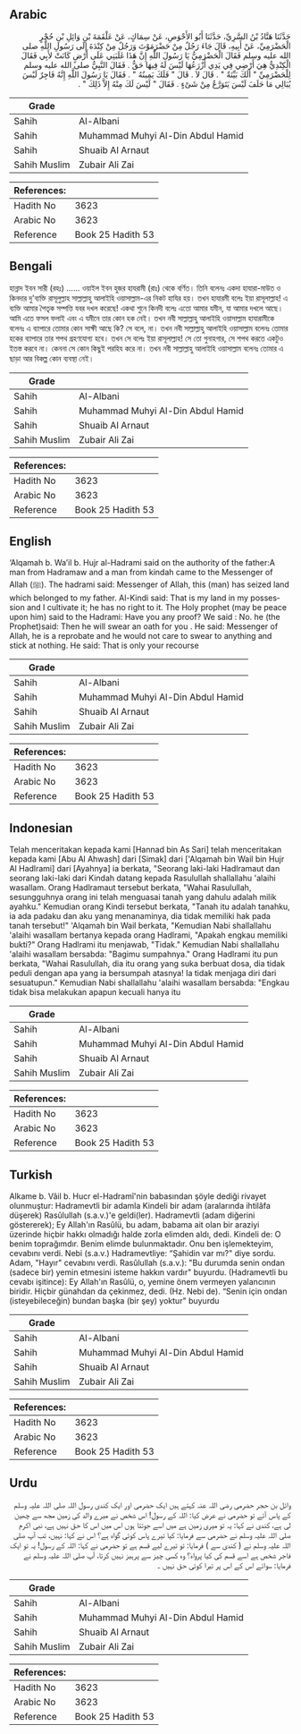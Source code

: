 ## Arabic


<div dir="rtl" lang="ar" style={{fontSize:'larger',backgroundColor:'#f8f9fa',padding:20}}>
حَدَّثَنَا هَنَّادُ بْنُ السَّرِيِّ، حَدَّثَنَا أَبُو الأَحْوَصِ، عَنْ سِمَاكٍ، عَنْ عَلْقَمَةَ بْنِ وَائِلِ بْنِ حُجْرٍ الْحَضْرَمِيِّ، عَنْ أَبِيهِ، قَالَ جَاءَ رَجُلٌ مِنْ حَضْرَمَوْتَ وَرَجُلٌ مِنْ كِنْدَةَ إِلَى رَسُولِ اللَّهِ صلى الله عليه وسلم فَقَالَ الْحَضْرَمِيُّ يَا رَسُولَ اللَّهِ إِنَّ هَذَا غَلَبَنِي عَلَى أَرْضٍ كَانَتْ لأَبِي فَقَالَ الْكِنْدِيُّ هِيَ أَرْضِي فِي يَدِي أَزْرَعُهَا لَيْسَ لَهُ فِيهَا حَقٌّ ‏.‏ فَقَالَ النَّبِيُّ صلى الله عليه وسلم لِلْحَضْرَمِيِّ ‏"‏ أَلَكَ بَيِّنَةٌ ‏"‏ ‏.‏ قَالَ لاَ ‏.‏ قَالَ ‏"‏ فَلَكَ يَمِينُهُ ‏"‏ ‏.‏ فَقَالَ يَا رَسُولَ اللَّهِ إِنَّهُ فَاجِرٌ لَيْسَ يُبَالِي مَا حَلَفَ لَيْسَ يَتَوَرَّعُ مِنْ شَىْءٍ ‏.‏ فَقَالَ ‏"‏ لَيْسَ لَكَ مِنْهُ إِلاَّ ذَلِكَ ‏"‏ ‏.‏
</div>
<div style={{backgroundColor:'#f8f9fa',padding:20, marginBottom: 10}}><table> <thead> <tr> <th>Grade</th> <th></th> </tr> </thead> <tbody> <tr><td>Sahih</td><td>Al-Albani</td></tr><tr><td>Sahih</td><td>Muhammad Muhyi Al-Din Abdul Hamid</td></tr><tr><td>Sahih</td><td>Shuaib Al Arnaut</td></tr><tr><td>Sahih Muslim</td><td>Zubair Ali Zai</td></tr></tbody></table><table> <thead> <tr> <th>References:</th> <th></th> </tr> </thead> <tbody><tr><td>Hadith No</td><td>3623</td></tr><tr><td>Arabic No</td><td>3623</td></tr><tr><td>Reference</td><td>Book 25 Hadith 53</td></tr></tbody></table></div>

## Bengali


<div dir="ltr" lang="bn" style={{fontSize:'larger',backgroundColor:'#f8f9fa',padding:20}}>
হান্নাদ ইবন সারী (রহঃ) ...... ওয়াইল ইবন হুজর হাযরামী (রাঃ) থেকে বর্ণিত। তিনি বলেনঃ একদা হাযারা-মাউত ও কিনদার দু'ব্যক্তি রাসূলুল্লাহ সাল্লাল্লাহু আলাইহি ওয়াসাল্লাম-এর নিকট হাযির হয়। তখন হাযারমী বলেঃ ইয়া রাসূলাল্লাহ! এ ব্যক্তি আমার পৈতৃক সম্পত্তি যবর দখল করেছে! একথা শুনে কিনদী বলেঃ এতো আমার যমীন, যা আমার দখলে আছে। আমি এতে ফসল ফলাই এবং এ যমীনে তার কোন হক নেই। তখন নবী সাল্লাল্লাহু আলাইহি ওয়াসাল্লাম হাযারামীকে বলেনঃ এ ব্যাপারে তোমার কোন সাক্ষী আছে কি? সে বলে, না। তখন নবী সাল্লাল্লাহু আলাইহি ওয়াসাল্লাম বলেনঃ তোমার হকের ব্যাপারে তার শপথ গ্রহণযোগ্য হবে। তখন সে বলেঃ ইয়া রাসূলাল্লাহ! সে তো গুনাহগার, সে শপথ করতে একটুও ইতস্ত করবে না। কেননা সে কোন কিছুই পরহিয করে না। তখন নবী সাল্লাল্লাহু আলাইহি ওয়াসাল্লাম বলেনঃ তোমার এ ছাড়া আর বিকল্প কোন ব্যবস্থা নেই।
</div>
<div style={{backgroundColor:'#f8f9fa',padding:20, marginBottom: 10}}><table> <thead> <tr> <th>Grade</th> <th></th> </tr> </thead> <tbody> <tr><td>Sahih</td><td>Al-Albani</td></tr><tr><td>Sahih</td><td>Muhammad Muhyi Al-Din Abdul Hamid</td></tr><tr><td>Sahih</td><td>Shuaib Al Arnaut</td></tr><tr><td>Sahih Muslim</td><td>Zubair Ali Zai</td></tr></tbody></table><table> <thead> <tr> <th>References:</th> <th></th> </tr> </thead> <tbody><tr><td>Hadith No</td><td>3623</td></tr><tr><td>Arabic No</td><td>3623</td></tr><tr><td>Reference</td><td>Book 25 Hadith 53</td></tr></tbody></table></div>

## English


<div dir="ltr" lang="en" style={{fontSize:'larger',backgroundColor:'#f8f9fa',padding:20}}>
‘Alqamah b. Wa’il b. Hujr al-Hadrami said on the authority of the father:A man from Hadramaw and a man from kindah came to the Messenger of Allah (ﷺ). The hadrami said: Messenger of Allah, this (man) has seized land which belonged to my father. Al-Kindi said: That is my land in my possession and I cultivate it; he has no right to it. The Holy prophet (may be peace upon him) said to the Hadrami: Have you any proof? We said : No. he (the Prophet)said: Then he will swear an oath for you . He said: Messenger of Allah, he is a reprobate and he would not care to swear to anything and stick at nothing. He said: That is only your recourse
</div>
<div style={{backgroundColor:'#f8f9fa',padding:20, marginBottom: 10}}><table> <thead> <tr> <th>Grade</th> <th></th> </tr> </thead> <tbody> <tr><td>Sahih</td><td>Al-Albani</td></tr><tr><td>Sahih</td><td>Muhammad Muhyi Al-Din Abdul Hamid</td></tr><tr><td>Sahih</td><td>Shuaib Al Arnaut</td></tr><tr><td>Sahih Muslim</td><td>Zubair Ali Zai</td></tr></tbody></table><table> <thead> <tr> <th>References:</th> <th></th> </tr> </thead> <tbody><tr><td>Hadith No</td><td>3623</td></tr><tr><td>Arabic No</td><td>3623</td></tr><tr><td>Reference</td><td>Book 25 Hadith 53</td></tr></tbody></table></div>

## Indonesian


<div dir="ltr" lang="id" style={{fontSize:'larger',backgroundColor:'#f8f9fa',padding:20}}>
Telah menceritakan kepada kami [Hannad bin As Sari] telah menceritakan kepada kami [Abu Al Ahwash] dari [Simak] dari ['Alqamah bin Wail bin Hujr Al Hadlrami] dari [Ayahnya] ia berkata, "Seorang laki-laki Hadlramaut dan seorang laki-laki dari Kindah datang kepada Rasulullah shallallahu 'alaihi wasallam. Orang Hadlramaut tersebut berkata, "Wahai Rasulullah, sesungguhnya orang ini telah menguasai tanah yang dahulu adalah milik ayahku." Kemudian orang Kindi tersebut berkata, "Tanah itu adalah tanahku, ia ada padaku dan aku yang menanaminya, dia tidak memiliki hak pada tanah tersebut!" 'Alqamah bin Wail berkata, "Kemudian Nabi shallallahu 'alaihi wasallam bertanya kepada orang Hadlrami, "Apakah engkau memiliki bukti?" Orang Hadlrami itu menjawab, "Tidak." Kemudian Nabi shallallahu 'alaihi wasallam bersabda: "Bagimu sumpahnya." Orang Hadlrami itu pun berkata, "Wahai Rasulullah, dia itu orang yang suka berbuat dosa, dia tidak peduli dengan apa yang ia bersumpah atasnya! Ia tidak menjaga diri dari sesuatupun." Kemudian Nabi shallallahu 'alaihi wasallam bersabda: "Engkau tidak bisa melakukan apapun kecuali hanya itu
</div>
<div style={{backgroundColor:'#f8f9fa',padding:20, marginBottom: 10}}><table> <thead> <tr> <th>Grade</th> <th></th> </tr> </thead> <tbody> <tr><td>Sahih</td><td>Al-Albani</td></tr><tr><td>Sahih</td><td>Muhammad Muhyi Al-Din Abdul Hamid</td></tr><tr><td>Sahih</td><td>Shuaib Al Arnaut</td></tr><tr><td>Sahih Muslim</td><td>Zubair Ali Zai</td></tr></tbody></table><table> <thead> <tr> <th>References:</th> <th></th> </tr> </thead> <tbody><tr><td>Hadith No</td><td>3623</td></tr><tr><td>Arabic No</td><td>3623</td></tr><tr><td>Reference</td><td>Book 25 Hadith 53</td></tr></tbody></table></div>

## Turkish


<div dir="ltr" lang="tr" style={{fontSize:'larger',backgroundColor:'#f8f9fa',padding:20}}>
Alkame b. Vâil b. Hucr el-Hadramî'nin babasından şöyle dediği rivayet olunmuştur: Hadramevtli bir adamla Kindeli bir adam (aralarında ihtilâfa düşerek) Rasûlullah (s.a.v.)'e geldi(ler). Hadramevtli (adam diğerini göstererek); Ey Allah'ın Rasûlü, bu adam, babama ait olan bir araziyi üzerinde hiçbir hakkı olmadığı halde zorla elimden aldı, dedi. Kindeli de: O benim toprağımdır. Benim elimde bulunmaktadır. Onu ben işlemekteyim, cevabını verdi. Nebi (s.a.v.) Hadramevtliye: “Şahidin var mı?" diye sordu. Adam, "Hayır" cevabını verdi. Rasûlullah (s.a.v.): "Bu durumda senin ondan (sadece bir) yemin etmesini isteme hakkın vardır" buyurdu. (Hadramevtli bu cevabı işitince): Ey Allah'ın Rasûlü, o, yemine önem vermeyen yalancının biridir. Hiçbir günahdan da çekinmez, dedi. (Hz. Nebi de). “Senin için ondan (isteyebileceğin) bundan başka (bir şey) yoktur" buyurdu
</div>
<div style={{backgroundColor:'#f8f9fa',padding:20, marginBottom: 10}}><table> <thead> <tr> <th>Grade</th> <th></th> </tr> </thead> <tbody> <tr><td>Sahih</td><td>Al-Albani</td></tr><tr><td>Sahih</td><td>Muhammad Muhyi Al-Din Abdul Hamid</td></tr><tr><td>Sahih</td><td>Shuaib Al Arnaut</td></tr><tr><td>Sahih Muslim</td><td>Zubair Ali Zai</td></tr></tbody></table><table> <thead> <tr> <th>References:</th> <th></th> </tr> </thead> <tbody><tr><td>Hadith No</td><td>3623</td></tr><tr><td>Arabic No</td><td>3623</td></tr><tr><td>Reference</td><td>Book 25 Hadith 53</td></tr></tbody></table></div>

## Urdu


<div dir="rtl" lang="ur" style={{fontSize:'larger',backgroundColor:'#f8f9fa',padding:20}}>
وائل بن حجر حضرمی رضی اللہ عنہ کہتے ہیں ایک حضرمی اور ایک کندی رسول اللہ صلی اللہ علیہ وسلم کے پاس آئے تو حضرمی نے عرض کیا: اللہ کے رسول! اس شخص نے میرے والد کی زمین مجھ سے چھین لی ہے، کندی نے کہا: یہ تو میری زمین ہے میں اسے جوتتا ہوں اس میں اس کا حق نہیں ہے، نبی اکرم صلی اللہ علیہ وسلم نے حضرمی سے فرمایا: کیا تیرے پاس کوئی گواہ ہے؟ اس نے کہا: نہیں، تب آپ صلی اللہ علیہ وسلم نے ( کندی سے ) فرمایا: تو تیرے لیے قسم ہے تو حضرمی نے کہا: اللہ کے رسول! یہ تو ایک فاجر شخص ہے اسے قسم کی کیا پرواہ؟ وہ کسی چیز سے پرہیز نہیں کرتا، آپ صلی اللہ علیہ وسلم نے فرمایا: سوائے اس کے اس پر تیرا کوئی حق نہیں ۔
</div>
<div style={{backgroundColor:'#f8f9fa',padding:20, marginBottom: 10}}><table> <thead> <tr> <th>Grade</th> <th></th> </tr> </thead> <tbody> <tr><td>Sahih</td><td>Al-Albani</td></tr><tr><td>Sahih</td><td>Muhammad Muhyi Al-Din Abdul Hamid</td></tr><tr><td>Sahih</td><td>Shuaib Al Arnaut</td></tr><tr><td>Sahih Muslim</td><td>Zubair Ali Zai</td></tr></tbody></table><table> <thead> <tr> <th>References:</th> <th></th> </tr> </thead> <tbody><tr><td>Hadith No</td><td>3623</td></tr><tr><td>Arabic No</td><td>3623</td></tr><tr><td>Reference</td><td>Book 25 Hadith 53</td></tr></tbody></table></div>